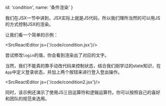 
  id: 'condition',
  name: '条件渲染'
}

我们在JSX一节中讲到，JSX实际上就是JS代码，所以我们理所当然的可以用JS的方式控制JSX的渲染。

让我们看一个简单的示例：

<SrcReactEditor js={'/code/condition.jsx'}/>

尝试修改`login`的值，你会看到渲染出了对应的文字。

当然，我们不能真的靠手动改代码来控制状态，结合我们刚学过的state知识，在`App`中定义登录状态，并加上两个按钮来进行登入登出操作。

<SrcReactEditor js={'/code/condition2.jsx'}/>

同时，该示例还演示了使用JS三目运算符和逻辑运算符。你可以按照自己的喜好和团队的规范来选用。